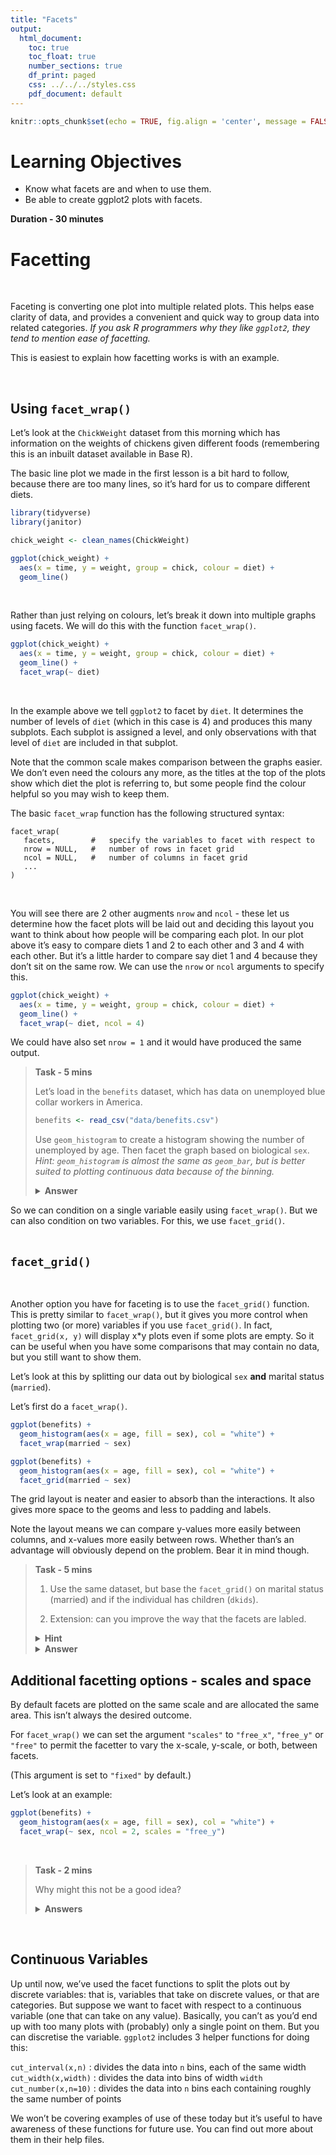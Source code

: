 ```yaml
---
title: "Facets"
output:
  html_document:
    toc: true
    toc_float: true
    number_sections: true
    df_print: paged
    css: ../../../styles.css
    pdf_document: default
---
```

  
```r
knitr::opts_chunk$set(echo = TRUE, fig.align = 'center', message = FALSE, warning = FALSE)
```

# Learning Objectives<br>

* Know what facets are and when to use them.
* Be able to create ggplot2 plots with facets.

**Duration - 30 minutes**<br>

# Facetting
<br>

Faceting is converting one plot into multiple related plots. This helps ease clarity of data, and provides a convenient and quick way to group data into related categories. *If you ask R programmers why they like `ggplot2`, they tend to mention ease of facetting.*  

This is easiest to explain how facetting works is with an example. 

<br> 

## Using `facet_wrap()`

Let's look at the `ChickWeight` dataset from this morning which has information on the weights of chickens given different foods (remembering this is an inbuilt dataset available in Base R). 

The basic line plot we made in the first lesson is a bit hard to follow, because there are too many lines, so it's hard for us to compare different diets. 

```r
library(tidyverse)
library(janitor)

chick_weight <- clean_names(ChickWeight)

ggplot(chick_weight) + 
  aes(x = time, y = weight, group = chick, colour = diet) +
  geom_line()
```
<br> 

Rather than just relying on colours, let's break it down into multiple graphs using facets. We will do this with the function `facet_wrap()`.

```r
ggplot(chick_weight) + 
  aes(x = time, y = weight, group = chick, colour = diet) +
  geom_line() +
  facet_wrap(~ diet)
```
<br> 

In the example above we tell `ggplot2` to facet by `diet`. It determines the number of levels of `diet` (which in this case is 4) and produces this many subplots. Each subplot is assigned a level, and only observations with that level of `diet` are included in that subplot. 

Note that the common scale makes comparison between the graphs easier. We don't even need the colours any more, as the titles at the top of the plots show which diet the plot is referring to, but some people find the colour helpful so you may wish to keep them.
<br>

The basic `facet_wrap` function has the following structured syntax:

<div class='emphasis'>

```
facet_wrap(
   facets,        #   specify the variables to facet with respect to
   nrow = NULL,   #   number of rows in facet grid
   ncol = NULL,   #   number of columns in facet grid
   ...
)
```

</div>
<br>

You will see there are 2 other augments `nrow` and `ncol` - these let us determine how the facet plots will be laid out and deciding this layout you want to think about how people will be comparing each plot. In our plot above it's easy to compare diets 1 and 2 to each other and 3 and 4 with each other. But it's a little harder to compare say diet 1 and 4 because they don't sit on the same row. We can use the `nrow` or `ncol` arguments to specify this. 

```r
ggplot(chick_weight) + 
  aes(x = time, y = weight, group = chick, colour = diet) +
  geom_line() +
  facet_wrap(~ diet, ncol = 4)
```
We could have also set `nrow = 1` and it would have produced the same output. 



<blockquote class='task'>
**Task - 5 mins** 
  
Let's load in the `benefits` dataset, which has data on unemployed blue collar workers in America. 

```r
benefits <- read_csv("data/benefits.csv")
```

Use `geom_histogram` to create a histogram showing the number of unemployed by age. Then facet the graph based on biological `sex`.   
*Hint: `geom_histogram` is almost the same as `geom_bar`, but is better suited to plotting continuous data because of the binning.*
  
<details>
<summary>**Answer**</summary>

```r
ggplot(benefits) + 
geom_histogram(aes(x = age, fill = sex), col = "white") + 
facet_wrap( ~ sex, ncol = 2)
```

</details>
</blockquote>

So we can condition on a single variable easily using `facet_wrap()`. But we can also condition on two variables. For this, we use `facet_grid()`.  
<br>

## `facet_grid()`
<br>

Another option you have for faceting is to use the `facet_grid()` function. This is pretty similar to `facet_wrap()`, but it gives you more control when plotting two (or more) variables if you use `facet_grid()`. In fact, `facet_grid(x, y)` will display x*y plots even if some plots are empty. So it can be useful when you have some comparisons that may contain no data, but you still want to show them. 

Let's look at this by splitting our data out by biological `sex` **and** marital status (`married`).  

Let's first do a `facet_wrap()`. 


```r
ggplot(benefits) + 
  geom_histogram(aes(x = age, fill = sex), col = "white") + 
  facet_wrap(married ~ sex)
```

```r
ggplot(benefits) + 
  geom_histogram(aes(x = age, fill = sex), col = "white") + 
  facet_grid(married ~ sex)
```

The grid layout is neater and easier to absorb than the interactions. It also gives more space to the geoms and less to padding and labels.

Note the layout means we can compare y-values more easily between columns, and x-values more easily between rows. Whether than's an advantage will obviously depend on the problem. Bear it in mind though.

<blockquote class='task'>
**Task - 5 mins** 

1.
Use the same dataset, but base the `facet_grid()` on marital status (married) and if the individual has children (`dkids`). 

2. 
Extension: can you improve the way that the facets are labled.

<details>
<summary>**Hint**</summary>

Have a look at the argument `labeller` in `facet_grid()`.

</details>

<details>
<summary>**Answer**</summary>
1.
```r
ggplot(benefits) + 
geom_histogram(aes(x = age), col = "white")  +
facet_grid(married ~ dkids)
```

2. 
```r
ggplot(benefits) + 
geom_histogram(aes(x = age), col = "white")  +
facet_grid(married ~ dkids, labeller = "label_both")
```

</details>
</blockquote>


## Additional facetting options - scales and space

By default facets are plotted on the same scale and are allocated the same area. This isn't always the desired outcome. 

For `facet_wrap()` we can set the argument `"scales"` to `"free_x"`, `"free_y"` or `"free"` to permit the facetter to vary the x-scale, y-scale, or both, between facets. 

(This argument is set to `"fixed"` by default.)

Let's look at an example:

```r
ggplot(benefits) + 
  geom_histogram(aes(x = age, fill = sex), col = "white") + 
  facet_wrap(~ sex, ncol = 2, scales = "free_y")
```

<br>
<blockquote class='task'>
**Task - 2 mins** 

Why might this not be a good idea?

<details>
<summary>**Answers**</summary>

It's more difficult to compare facets now! If someone didn't look at the axis ranges they may assume they are the same and interpret the data incorrectly. You need to be VERY careful with this technique, it is not advisable in most cases (unless you make it very clear to readers). 

</details>
</blockquote>
<br> 



## Continuous Variables

Up until now, we've used the facet functions to split the plots out by discrete variables: that is, variables that take on discrete values, or that are categories. But suppose we want to facet with respect to a continuous variable (one that can take on any value). Basically, you can't as you'd end up with too many plots with (probably) only a single point on them.  But you can discretise the variable. `ggplot2` includes 3 helper functions for doing this:

```cut_interval(x,n)```  :  divides the data into ```n``` bins, each of the same width  
```cut_width(x,width)``` :  divides the data into bins of width ```width```  
```cut_number(x,n=10)``` :  divides the data into ```n``` bins each containing roughly the same number of points  

We won't be covering examples of use of these today but it's useful to have awareness of these functions for future use. You can find out more about them in their help files. 


